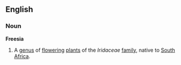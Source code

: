 ==English==
===Noun===
'''Freesia'''
{{wikipedia}}
# A [[genus]] of [[flower]]ing [[plant]]s of the ''Iridaceae'' [[family]], native to [[South Africa]].